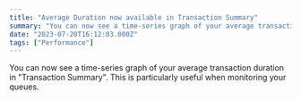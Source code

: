 ```yaml
---
title: "Average Duration now available in Transaction Summary"
summary: "You can now see a time-series graph of your average transaction duration in \"Transaction Summary\". This is particularly useful when monitoring your queues."
date: "2023-07-20T16:12:03.000Z"
tags: ["Performance"]
---
```


You can now see a time-series graph of your average transaction duration in "Transaction Summary". This is particularly useful when monitoring your queues.
